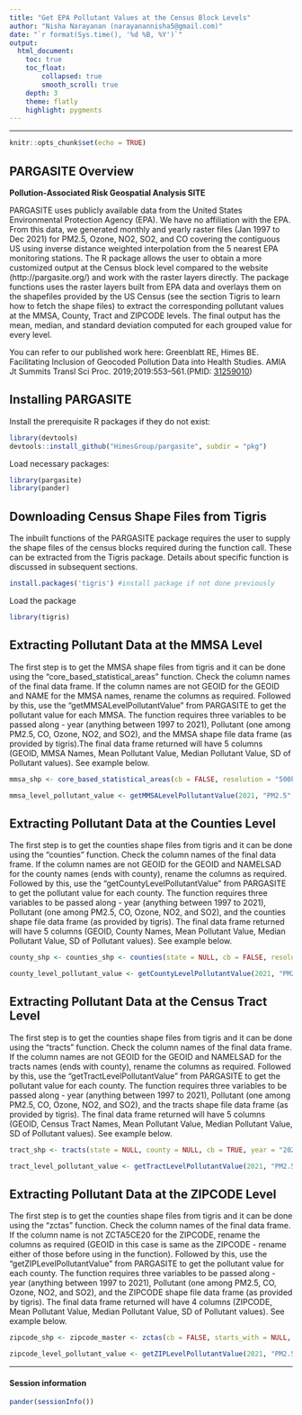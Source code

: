 ```yaml
---
title: "Get EPA Pollutant Values at the Census Block Levels"
author: "Nisha Narayanan (narayanannisha5@gmail.com)"
date: "`r format(Sys.time(), '%d %B, %Y')`"
output: 
  html_document:
    toc: true
    toc_float: 
        collapsed: true
        smooth_scroll: true
    depth: 3 
    theme: flatly
    highlight: pygments
---
```

***

```r
knitr::opts_chunk$set(echo = TRUE)
```

## PARGASITE Overview

**Pollution-Associated Risk Geospatial Analysis SITE**

PARGASITE uses publicly available data from the United States Environmental Protection Agency (EPA). We have no affiliation with the EPA. From this data, we generated monthly and yearly raster files (Jan 1997 to Dec 2021) for PM2.5, Ozone, NO2, SO2, and CO covering the contiguous US using inverse distance weighted interpolation from the 5 nearest EPA monitoring stations. The R package allows the user to obtain a more customized output at the Census block level compared to the website (http://pargasite.org/) and work with the raster layers directly. The package functions uses the raster layers built from EPA data and overlays them on the shapefiles provided by the US Census (see the section Tigris to learn how to fetch the shape files) to extract the corresponding pollutant values at the MMSA, County, Tract and ZIPCODE levels. The final output has the mean, median, and standard deviation computed for each grouped value for every level.

You can refer to our published work here:
Greenblatt RE, Himes BE. Facilitating Inclusion of Geocoded Pollution Data into Health Studies. AMIA Jt Summits Transl Sci Proc. 2019;2019:553–561.(PMID: [31259010](https://www.ncbi.nlm.nih.gov/pmc/articles/PMC6568125/))

## Installing PARGASITE

Install the prerequisite R packages if they do not exist:

```r
library(devtools)
devtools::install_github("HimesGroup/pargasite", subdir = "pkg")
```

Load necessary packages: 

```r
library(pargasite)
library(pander)
```

## Downloading Census Shape Files from Tigris

The inbuilt functions of the PARGASITE package requires the user to supply the shape files of the census blocks required during the function call. These can be extracted from the Tigris package. Details about specific function is discussed in subsequent sections.

```r
install.packages('tigris') #install package if not done previously
```

Load the package
```r
library(tigris)
```

## Extracting Pollutant Data at the MMSA Level

The first step is to get the MMSA shape files from tigris and it can be done using the "core_based_statistical_areas" function. Check the column names of the final data frame. If the column names are not GEOID for the GEOID and NAME for the MMSA names, rename the columns as required. Followed by this, use the "getMMSALevelPollutantValue" from PARGASITE to get the pollutant value for each MMSA. The function requires three variables to be passed along - year (anything between 1997 to 2021), Pollutant (one among PM2.5, CO, Ozone, NO2, and SO2), and the MMSA shape file data frame (as provided by tigris).The final data frame returned will have 5 columns (GEOID, MMSA Names, Mean Pollutant Value, Median Pollutant Value, SD of Pollutant values). See example below.

```r
mmsa_shp <- core_based_statistical_areas(cb = FALSE, resolution = "500k", year = "2021") #replace 2021 with the required year

mmsa_level_pollutant_value <- getMMSALevelPollutantValue(2021, "PM2.5", mmsa_shp) # replace 2021 with required year
```

## Extracting Pollutant Data at the Counties Level

The first step is to get the counties shape files from tigris and it can be done using the "counties" function. Check the column names of the final data frame. If the column names are not GEOID for the GEOID and NAMELSAD for the county names (ends with county), rename the columns as required. Followed by this, use the "getCountyLevelPollutantValue" from PARGASITE to get the pollutant value for each county. The function requires three variables to be passed along - year (anything between 1997 to 2021), Pollutant (one among PM2.5, CO, Ozone, NO2, and SO2), and the counties shape file data frame (as provided by tigris). The final data frame returned will have 5 columns (GEOID, County Names, Mean Pollutant Value, Median Pollutant Value, SD of Pollutant values). See example below.

```r
county_shp <- counties_shp <- counties(state = NULL, cb = FALSE, resolution = "500k", year = "2021") #replace 2021 with the required year

county_level_pollutant_value <- getCountyLevelPollutantValue(2021, "PM2.5", county_shp) # replace 2021 with required year
```

## Extracting Pollutant Data at the Census Tract Level

The first step is to get the counties shape files from tigris and it can be done using the "tracts" function. Check the column names of the final data frame. If the column names are not GEOID for the GEOID and NAMELSAD for the tracts names (ends with county), rename the columns as required. Followed by this, use the "getTractLevelPollutantValue" from PARGASITE to get the pollutant value for each county. The function requires three variables to be passed along - year (anything between 1997 to 2021), Pollutant (one among PM2.5, CO, Ozone, NO2, and SO2), and the tracts shape file data frame (as provided by tigris). The final data frame returned will have 5 columns (GEOID, Census Tract Names, Mean Pollutant Value, Median Pollutant Value, SD of Pollutant values). See example below.

```r
tract_shp <- tracts(state = NULL, county = NULL, cb = TRUE, year = "2021") #replace 2021 with the required year

tract_level_pollutant_value <- getTractLevelPollutantValue(2021, "PM2.5", tract_shp) # replace 2021 with required year

```

## Extracting Pollutant Data at the ZIPCODE Level

The first step is to get the counties shape files from tigris and it can be done using the "zctas" function. Check the column names of the final data frame. If the column name is not ZCTA5CE20 for the ZIPCODE, rename the columns as required (GEOID in this case is same as the ZIPCODE - rename either of those before using in the function). Followed by this, use the "getZIPLevelPollutantValue" from PARGASITE to get the pollutant value for each county. The function requires three variables to be passed along - year (anything between 1997 to 2021), Pollutant (one among PM2.5, CO, Ozone, NO2, and SO2), and the ZIPCODE shape file data frame (as provided by tigris). The final data frame returned will have 4 columns (ZIPCODE, Mean Pollutant Value, Median Pollutant Value, SD of Pollutant values). See example below.

```r
zipcode_shp <- zipcode_master <- zctas(cb = FALSE, starts_with = NULL, state = NULL, year = "2021") #replace 2021 with the required year

zipcode_level_pollutant_value <- getZIPLevelPollutantValue(2021, "PM2.5", zipcode_shp) # replace 2021 with required year
```

___

#### Session information

```r
pander(sessionInfo())
```

